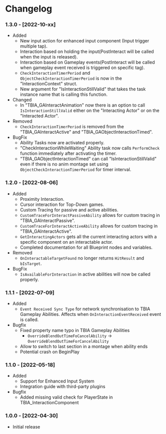 
# Changelog

### 1.3.0 - [2022-10-xx]

- Added
  - New input action for enhanced input component (Input trigger multiple tap).
  - Interaction based on holding the input(PostInteract will be called when the input is released).
  - Interaction based on Gameplay events(PostInteract will be called when gameplay event received is triggered on specific tag).
  - `CheckInteractionTimerPeriod` and `ObjectCheckInteractionTimerPeriod` is now in the "InteractionContext" struct.
  - New argument for "IsInteractionStillValid" that takes the task instance name that is calling this function.
- Changed
  - In "TBIA_GAInteractAnimation" now there is an option to call `IsInteractionStillValid` either on the "Interacting Actor" or on the "Interacted Actor".
- Removed
  - `CheckInteractionTimerPeriod` is removed from the "TBIA_GAInteractActive" and "TBIA_GAObjectInteractionTimed".
- BugFix
  - Ability Tasks now are activated properly.
  - "CheckInteractionWhileWaiting" Ability task now calls `PerformCheck` function immediately after activating the timer.
  - "TBIA_GAObjectInteractionTimed" can call "IsInteractionStillValid" even if there is no anim montage set using `ObjectCheckInteractionTimerPeriod` for timer interval.

### 1.2.0 - [2022-08-06]
- Added
  - Proximity Interaction.
  - Cursor interaction for Top-Down games.
  - Custom Tracing for passive and active abilities.
  - `CustomTraceForInteractPassiveAbility` allows for custom tracing in "TBIA_GAInteractPassive".
  - `CustomTraceForInteractActiveAbility` allows for custom tracing in "TBIA_GAInteractActive".
  - `GetInteractingActors` gets all the current interacting actors with a specific component on an interactable actor.
  - Completed documentation for all Blueprint nodes and variables.
- Removed
  - <UE version="4.27"/> <UE version="5.0"/> <code>OnInteractableTargetFound</code> no longer returns <code>HitResult</code> and <code>bIsTarget</code>.
- BugFix
  - `IsAvailableForInteraction` in active abilities will now be called properly.

### 1.1.1 - [2022-07-09]
- Added
  - `Event Received Sync Type` for network synchronisation to TBIA Gameplay Abilities. Affects when `OnInteractionEventReceived` event is called.
- Bugfix
  - Fixed property name typo in TBIA Gameplay Abilities
    - `OverrideBlendOutTimeFoCancelAbility` → `OverrideBlendOutTimeForCancelAbility`
  - Allow to switch to last section in a montage when ability ends
  - <UE version="5.0"/> <UE version="4.27"/> Potential crash on BeginPlay

### 1.1.0 - [2022-05-18]
- Added
  - <UE version="5.0"/> <UE version="4.27"/> Support for Enhanced Input System
  - Integration guide with third-party plugins
- Bugfix
  - <UE version="5.0"/> Added missing valid check for PlayerState in TBIA_InteractionComponent

### 1.0.0 - [2022-04-30]
- Initial release

